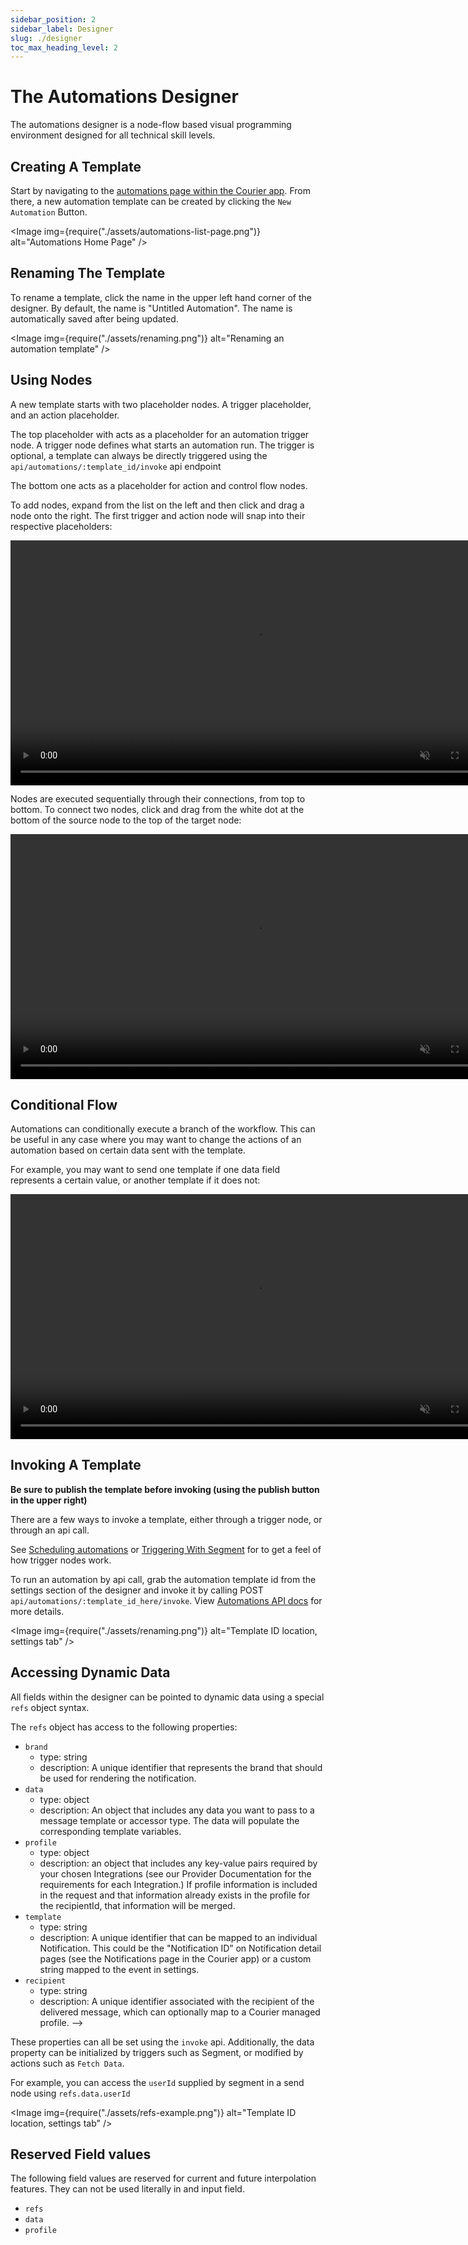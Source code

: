 ```yaml
---
sidebar_position: 2
sidebar_label: Designer
slug: ./designer
toc_max_heading_level: 2
---
```



# The Automations Designer

The automations designer is a node-flow based visual programming environment designed for all
technical skill levels.

## Creating A Template

Start by navigating to the [automations page within the Courier
app](https://app.courier.com/automations). From there, a new automation template can be created by
clicking the `New Automation` Button.

<Image img={require("./assets/automations-list-page.png")} alt="Automations Home Page" />

## Renaming The Template

To rename a template, click the name in the upper left hand corner of the designer. By default, the
name is "Untitled Automation". The name is automatically saved after being updated.

<Image img={require("./assets/renaming.png")} alt="Renaming an automation template" />

## Using Nodes

A new template starts with two placeholder nodes. A trigger placeholder, and an action placeholder.

The top placeholder with acts as a placeholder for an automation trigger node. A trigger node
defines what starts an automation run. The trigger is optional, a template can always be directly
triggered using the `api/automations/:template_id/invoke` api endpoint

The bottom one acts as a placeholder for action and control flow nodes.

To add nodes, expand from the list on the left and then click and drag a node onto the right. The
first trigger and action node will snap into their respective placeholders:

<video width="783" loop autoPlay muted controls>
  <source src={draggingNodesURL} />
</video>

Nodes are executed sequentially through their connections, from top to bottom. To connect two
nodes, click and drag from the white dot at the bottom of the source node to the top of the
target node:

<video width="783" loop autoPlay muted controls>
  <source src={connectingNodesURL} />
</video>

## Conditional Flow

Automations can conditionally execute a branch of the workflow. This can be useful in any
case where you may want to change the actions of an automation based on certain data sent
with the template.

For example, you may want to send one template if one data field represents a certain value,
or another template if it does not:

<video width="783" loop autoPlay muted controls>
  <source src={ifNodeURL} />
</video>

## Invoking A Template

**Be sure to publish the template before invoking (using the publish button in the upper right)**

There are a few ways to invoke a template, either through a trigger node, or through an api call.

See [Scheduling automations](./scheduling.mdx) or [Triggering With Segment](./segment.mdx) for to get
a feel of how trigger nodes work.

To run an automation by api call, grab the automation template id from the settings section of
the designer and invoke it by calling POST `api/automations/:template_id_here/invoke`. View
[Automations API docs](https://www.courier.com/docs/reference/automation/invoke-template/) for
more details.

<Image img={require("./assets/renaming.png")} alt="Template ID location, settings tab" />

## Accessing Dynamic Data

All fields within the designer can be pointed to dynamic data using a special `refs` object syntax.

The `refs` object has access to the following properties:

- `brand`
  - type: string
  - description: A unique identifier that represents the brand that should be used for rendering the notification.
- `data`
  - type: object
  - description: An object that includes any data you want to pass to a message template or accessor type. The data will populate the corresponding template variables.
- `profile`
  - type: object
  - description: an object that includes any key-value pairs required by your chosen Integrations (see our Provider Documentation for the requirements for each Integration.) If profile information is included in the request and that information already exists in the profile for the recipientId, that information will be merged.
- `template`
  - type: string
  - description: A unique identifier that can be mapped to an individual Notification. This could be the "Notification ID” on Notification detail pages (see the Notifications page in the Courier app) or a custom string mapped to the event in settings.
- `recipient`
  - type: string
  - description: A unique identifier associated with the recipient of the delivered message, which can optionally map to a Courier managed profile. -->

These properties can all be set using the `invoke` api. Additionally, the data property can be initialized by triggers
such as Segment, or modified by actions such as `Fetch Data`.

For example, you can access the `userId` supplied by segment in a send node using `refs.data.userId`

<Image img={require("./assets/refs-example.png")} alt="Template ID location, settings tab" />

## Reserved Field values

The following field values are reserved for current and future interpolation features. They can
not be used literally in and input field.

- `refs`
- `data`
- `profile`
